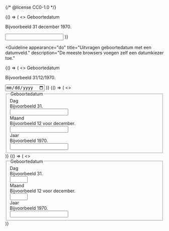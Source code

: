 {/* @license CC0-1.0 */}


<Guideline appearance="do" title="Uitvragen geboortedatum met een tekstveld.">
  <Canvas language="html">
    {() => (
      <>
        <label for="date0">Geboortedatum</label>
        <p id="description-date0">Bijvoorbeeld 31 december 1970.</p>
        <input id="date0" type="text" autocomplete="bday" aria-describedby="description-date0" />
      </>
    )}
  </Canvas>
</Guideline>

<Guideline
  appearance="do"
  title="Uitvragen geboortedatum met een datumveld."
  description="De meeste browsers voegen zelf een datumkiezer toe."
>
  <Canvas language="html">
    {() => (
      <>
        <label for="date1">Geboortedatum</label>
        <p id="description-date1">Bijvoorbeeld 31/12/1970.</p>
        <input id="date1" type="date" aria-describedby="description-date1" autocomplete="bday" />
      </>
    )}
  </Canvas>
</Guideline>

<Guideline appearance="do" title="Uitvragen geboortedatum met een inputmode=numeric.">
  <Canvas language="html">
    {() => (
      <>
        <fieldset>
          <legend>Geboortedatum</legend>
          <div>
            <label for="day2">Dag</label>
          </div>
          <div id="description-day2">Bijvoorbeeld 31.</div>
          <input
            id="day2"
            type="text"
            inputmode="numeric"
            aria-describedby="description-day2"
            autocomplete="bday-day"
            maxlength="2"
          />
          <div>
            <label for="month2">Maand</label>
          </div>
          <div id="description-month2">Bijvoorbeeld 12 voor december.</div>
          <input
            id="month2"
            type="text"
            inputmode="numeric"
            aria-describedby="description-month2"
            autocomplete="bday-month"
            maxlength="2"
          />
          <div>
            <label for="year2">Jaar</label>
          </div>
          <div id="description-year2">Bijvoorbeeld 1970.</div>
          <input
            id="c2"
            type="text"
            inputmode="numeric"
            aria-describedby="description-year2"
            autocomplete="bday-year"
            maxlength="4"
          />
        </fieldset>
      </>
    )}
  </Canvas>
</Guideline>

<Guideline appearance="dont" title="Uitvragen geboortedatum met een nummerveld (type=number).">
  <Canvas language="html">
    {() => (
      <>
        <fieldset>
          <legend>Geboortedatum</legend>
          <div>
            <label for="day3">Dag</label>
          </div>
          <div id="description-day3">Bijvoorbeeld 31.</div>
          <input id="day3" type="number" aria-describedby="description-day3" autocomplete="bday-day" min="1" max="31" />
          <div>
            <label for="month3">Maand</label>
          </div>
          <div id="description-month3">Bijvoorbeeld 12 voor december.</div>
          <input
            id="month3"
            type="number"
            aria-describedby="description-month3"
            autocomplete="bday-month"
            min="1"
            max="12"
          />
          <div>
            <label for="year3">Jaar</label>
          </div>
          <div id="description-year3">Bijvoorbeeld 1970.</div>
          <input id="year3" type="number" aria-describedby="description-year3" autocomplete="bday-year" />
        </fieldset>
      </>
    )}
  </Canvas>
</Guideline>
